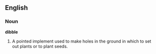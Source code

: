 ==English==

===Noun===

'''dibble'''

#A pointed implement used to make holes in the ground in which to set out plants or to plant seeds.